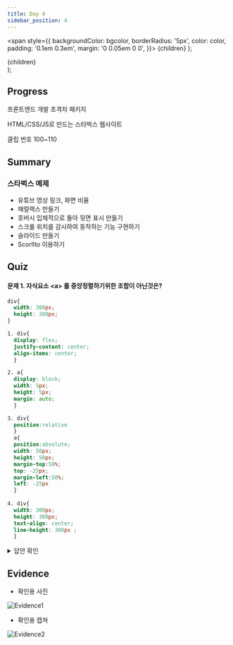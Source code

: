 ---
title: Day 4
sidebar_position: 4
---

  <span
    style={{
      backgroundColor: bgcolor,
      borderRadius: '5px',
      color: color,
      padding: '0.1em 0.3em',
      margin: '0 0.05em 0 0',
    }}>
    {children}
  </span>
);

  <div style={{
        margin: '0 0 0.5em 0',
      }}>
    <span
      style={{
        backgroundColor: bgcolor,
        borderRadius: '5px',
        color: color,
        padding: '0.1em 0.3em',
      }}>
      {children}
    </span>
  </div>
);


## Progress
<Highlights bgcolor="#DB9509" color="#fff">프론트엔드 개발 초격차 패키지</Highlights>

<Highlights bgcolor="#4B0082" color="#fff">HTML/CSS/JS로 만드는 스타벅스 웹사이트</Highlights> 

<Highlight bgcolor="#25c2a0" color="#fff">클립 번호</Highlight> 100~110

## Summary
### 스타벅스 예제
- 유튜브 영상 링크, 화면 비율
- 패럴렉스 만들기
- 호버시 입체적으로 돌아 뒷면 표시 만들기
- 스크롤 위치를 감시하여 동작하는 기능 구현하기
- 슬라이드 만들기
- Scorllto 이용하기

## Quiz
#### 문제 1. 자식요소 &lt;a&gt; 를 중앙정렬하기위한 조합이 아닌것은?

```css
div{
  width: 300px;
  height: 300px;
}

1. div{
  display: flex; 
  justify-content: center;
  align-items: center;
  }

2. a{
  display: block; 
  width: 5px;
  height: 5px;
  margin: auto; 
  } 

3. div{
  position:relative
  }
  a{
  position:absolute;
  width: 50px;
  height: 50px; 
  margin-top:50%;
  top: -25px;
  margin-left:50%;
  left: -25px
  }
  
4. div{
  width: 300px;
  height: 300px;
  text-align: center;
  line-height: 300px ;
  }
```
<details>
  <summary>
  답안 확인
  </summary>
  <ul class='quiz'>
    <li>②</li>
    <li>2번의 경우 좌우 정렬만 일어난다</li>
    <li>1번의 경우 자식이 인라인이나 블록이나 가능</li>
    <li>3의 경우엔 요소 자체는 중앙 정렬된다 (a 내부 별개)</li>
    <li>4번의 경우 인라인요소를 유지하면서 정렬이 된다</li>
  </ul>
</details>

## Evidence
- 확인용 사진

![Evidence1](/img/ev/3주차/4-1.jpg)
- 확인용 캡쳐

![Evidence2](/img/ev/3주차/4-2.png)
